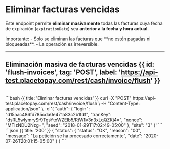 

# Eliminar facturas vencidas

Este endpoint permite **eliminar masivamente** todas las facturas cuya fecha de expiración (`expirationDate`) sea **anterior a la fecha y hora actual**.

<Note>
Importante:
- Solo se eliminan las facturas que **no estén pagadas ni bloqueadas**.
- La operación es irreversible.

</Note>

---

## Eliminación masiva de facturas vencidas {{ id: 'flush-invoices', tag: 'POST', label: 'https://api-test.placetopay.com/rest/cash/invoice/flush' }}

<Row>
  <Col>
    <ApiReader
      path="/flush"
      method="POST"
      api={props.refs}
    />
  </Col>
  <Col sticky>
    <br />
    <CodeGroup title="Eliminar facturas vencidas" tag="POST" label="/rest/cash/invoice/flush">
      ```bash {{ title: 'Eliminar facturas vencidas' }}
      curl -X "POST" https://api-test.placetopay.com/rest/cash/invoice/flush \
      -H "Content-Type: application/json" \
      -d '{
        "auth": {
          "login": "d15aac486fd785cda0e471a83c2b1fdf",
          "tranKey": "dsRL5wIymrySr9TgsYtxWZEIb5/RtW1v3n3xLqQZKj4=",
          "nonce": "MTIzNDU2Nzg=",
          "seed": "2018-01-29T17:02:49-05:00"
        },
        "site": "3"
      }'
      ```
    </CodeGroup>
  </Col>
</Row>

<Row>
  <Col>
    <ApiReader
      path="/flush"
      method="post"
      type="response"
      api={props.refs}
    />
  </Col>
  <Col sticky>
    <br />
    <CodeGroup title="Respuesta">
      ```json {{ title: '200' }}
      {
        "status": {
          "status": "OK",
          "reason": "00",
          "message": "La petición se ha procesado correctamente",
          "date": "2020-07-26T20:01:15-05:00"
        }
      }
      ```
    </CodeGroup>
  </Col>
</Row>
